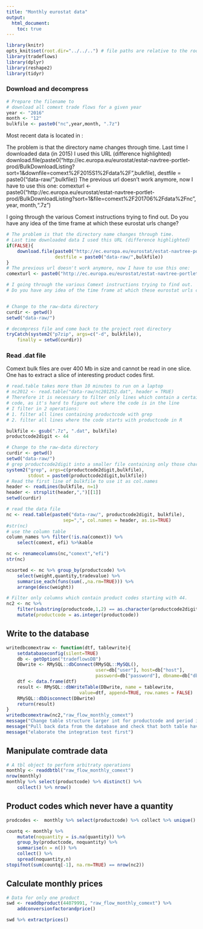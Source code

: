 ```yaml
---
title: "Monthly eurostat data"
output:
  html_document:
    toc: true
---
```


```r
library(knitr)
opts_knit$set(root.dir="../../..") # file paths are relative to the root of the project directory
library(tradeflows)
library(dplyr)
library(reshape2)
library(tidyr)
``` 

### Download and decompress
```r
# Prepare the filename to 
# download all comext trade flows for a given year
year <- "2016"
month <- "12"
bulkfile <- paste0("nc",year,month, ".7z")

```

Most recent data is located in :


The problem is that the directory name changes through time. 
Last time I downloaded data (in 2015) I used this URL (difference highlighted)
download.file(paste0("http://ec.europa.eu/eurostat/estat-navtree-portlet-prod/BulkDownloadListing?sort=1&downfile=comext%2F2015S1%2Fdata%2F",bulkfile), 
destfile = paste0("data-raw/",bulkfile))
The previous url doesn't work anymore, now I have to use this one:
comexturl <- paste0("http://ec.europa.eu/eurostat/estat-navtree-portlet-prod/BulkDownloadListing?sort=1&file=comext%2F201706%2Fdata%2Fnc", year, month,".7z")

I going through the various Comext instructions trying to find out.
Do you have any idea of the time frame at which these eurostat urls change?


```r
# The problem is that the directory name changes through time. 
# Last time downloaded data I used this URL (difference highlighted)
if(FALSE){
    download.file(paste0("http://ec.europa.eu/eurostat/estat-navtree-portlet-prod/BulkDownloadListing?sort=1&downfile=comext%2F2015S1%2Fdata%2F",bulkfile), 
                  destfile = paste0("data-raw/",bulkfile))
}
# The previous url doesn't work anymore, now I have to use this one:
comexturl <- paste0("http://ec.europa.eu/eurostat/estat-navtree-portlet-prod/BulkDownloadListing?sort=1&file=comext%2F201707%2Fdata%2Fnc", year, month,".7z")

# I going through the various Comext instructions trying to find out.
# Do you have any idea of the time frame at which these eurostat urls change?


# Change to the raw-data directory
curdir <- getwd()  
setwd("data-raw/")

# decompress file and come back to the project root directory
tryCatch(system2("p7zip", args=c("-d", bulkfile)),
    finally = setwd(curdir))
```

### Read .dat file
Comext bulk files are over 400 Mb in size and cannot be read in one slice.
One has to extract a slice of interesting product codes first.

```r
# read.table takes more than 10 minutes to run on a laptop
# nc2012 <- read.table("data-raw/nc201252.dat", header = TRUE)
# Therefore it is necessary to filter only lines which contain a certain
# code, as it's hard to figure out where the code is in the line
# I filter in 2 operations:
# 1. filter all lines containing productcode with grep
# 2. filter all lines where the code starts with productcode in R 

bulkfile <- gsub(".7z", ".dat", bulkfile)
productcode2digit <- 44

# Change to the raw-data directory
curdir <- getwd()  
setwd("data-raw/")
# grep productcode2digit into a smaller file containing only those characters
system2("grep", args=c(productcode2digit,bulkfile), 
        stdout = paste0(productcode2digit,bulkfile))
# Read the first line of bulkfile to use it as col.names 
header <- readLines(bulkfile, n=1)
header <- strsplit(header,",")[[1]]
setwd(curdir)

# read the data file
nc <- read.table(paste0("data-raw/", productcode2digit, bulkfile),
                     sep=",", col.names = header, as.is=TRUE)
#str(nc)
# use the column table 
column_names %>% filter(!is.na(comext)) %>%
    select(comext, efi) %>%kable

nc <- renamecolumns(nc,"comext","efi")
str(nc)

ncsorted <- nc %>% group_by(productcode) %>% 
    select(weight,quantity,tradevalue) %>%
    summarise_each(funs(sum(.,na.rm=TRUE))) %>%
    arrange(desc(weight)) 

# Filter only columns which contain product codes starting with 44. 
nc2 <- nc %>% 
    filter(substring(productcode,1,2) == as.character(productcode2digit)) %>%
    mutate(productcode = as.integer(productcode))
```


## Write to the database

```r
writedbcomextraw <- function(dtf, tablewrite){
    setdatabaseconfig(silent=TRUE)
    db <- getOption("tradeflowsDB")
    DBwrite <- RMySQL::dbConnect(RMySQL::MySQL(),
                                 user=db["user"], host=db["host"],
                                 password=db["password"], dbname=db["dbname"])
    dtf <- data.frame(dtf)
    result <- RMySQL::dbWriteTable(DBwrite, name = tablewrite,
                           value=dtf, append=TRUE, row.names = FALSE)
    RMySQL::dbDisconnect(DBwrite)
    return(result)
}
writedbcomextraw(nc2,"raw_flow_monthly_comext")
message("Change table structure larger int for productcode and period is a tinyint, not a year")
message("Pull back data from the database and check that both table have the same structure")
message("elaborate the integration test first")
```


## Manipulate comtrade data
```r
# A tbl object to perform arbitraty operations
monthly <- readdbtbl("raw_flow_monthly_comext")
nrow(monthly)
monthly %>% select(productcode) %>% distinct() %>% 
    collect() %>% nrow()
```


## Product codes which never have a quantity
```r
prodcodes <-  monthly %>% select(productcode) %>% collect %>% unique() 

countq <- monthly %>% 
    mutate(noquantity = is.na(quantity)) %>%
    group_by(productcode, noquantity) %>%
    summarise(n = n()) %>% 
    collect() %>%
    spread(noquantity,n) 
stopifnot(sum(countq[-1], na.rm=TRUE) == nrow(nc2))
```


## Calculate monthly prices
```r
# Data for only one product
swd <- readdbproduct(44079991, "raw_flow_monthly_comext") %>%
    addconversionfactorandprice()

swd %>% extractprices()

```

